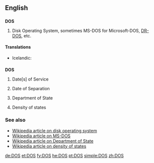 {{also|DoS}}
==English==

==={{acronym}}===
'''DOS'''

# {{computing}} Disk Operating System, sometimes MS-DOS for Microsoft-DOS, [[DR-DOS]], etc.

====Translations====
*Icelandic: {{t|is|diskstýrikerfi|n}}

==={{initialism}}===
'''DOS'''

# {{military}} Date[s] of Service
# {{military}} Date of Separation
# {{US}} Department of State
# {{science}} Density of states

===See also===
* [[w:DOS_%28disambiguation%29|Wikipedia article on disk operating system]]
* [[w:MS-DOS|Wikipedia article on MS-DOS]]
* [[w:United States Department of State|Wikipedia article on Department of State]]
* [[w:Density_of_states|Wikipedia article on density of states]]

[[de:DOS]]
[[et:DOS]]
[[fy:DOS]]
[[he:DOS]]
[[pt:DOS]]
[[simple:DOS]]
[[zh:DOS]]